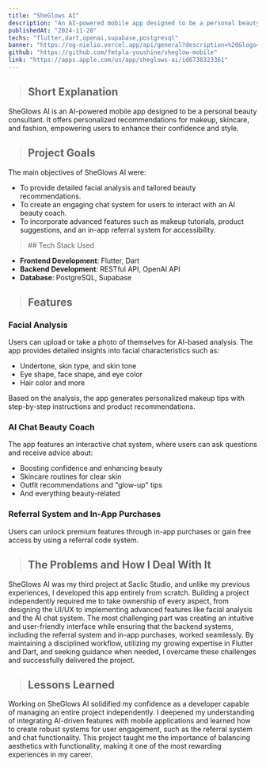 ```yaml
---
title: "SheGlows AI"
description: "An AI-powered mobile app designed to be a personal beauty consultant. It offers personalized recommendations for makeup, skincare, and fashion, empowering users to enhance their confidence and style."
publishedAt: "2024-11-28"
techs: "flutter,dart,openai,supabase,postgresql"
banner: "https://og-nielio.vercel.app/api/general?description=%20&logo=https%3A%2F%2Fog-nielio.vercel.app%2Fimages%2Flogo.png&logoWidth=150&siteName=SheGlows%20AI&theme=dark"
github: "https://github.com/fmtpla-youshine/sheglow-mobile"
link: "https://apps.apple.com/us/app/sheglows-ai/id6738323361"
---
```


> ## Short Explanation

SheGlows AI is an AI-powered mobile app designed to be a personal beauty consultant. It offers personalized 
recommendations for makeup, skincare, and fashion, empowering users to enhance their confidence and style.

> ## Project Goals

The main objectives of SheGlows AI were:

- To provide detailed facial analysis and tailored beauty recommendations.
- To create an engaging chat system for users to interact with an AI beauty coach.
- To incorporate advanced features such as makeup tutorials, product suggestions, and an in-app referral system for accessibility.

<blockquote className="with-icons">
   ## Tech Stack Used
   <div className="not-prose mt-2">
      <TechIcons techs={["flutter","dart","openai","supabase","postgresql"]} />
   </div>
</blockquote>

- **Frontend Development**: Flutter, Dart
- **Backend Development**: RESTful API, OpenAI API
- **Database**: PostgreSQL, Supabase

> ## Features

### Facial Analysis

Users can upload or take a photo of themselves for AI-based analysis. The app provides detailed insights into facial characteristics such as:

- Undertone, skin type, and skin tone
- Eye shape, face shape, and eye color
- Hair color and more

Based on the analysis, the app generates personalized makeup tips with step-by-step instructions and product recommendations.

### AI Chat Beauty Coach

The app features an interactive chat system, where users can ask questions and receive advice about:

- Boosting confidence and enhancing beauty
- Skincare routines for clear skin
- Outfit recommendations and "glow-up" tips
- And everything beauty-related

### Referral System and In-App Purchases

Users can unlock premium features through in-app purchases or gain free access by using a referral code system.

> ## The Problems and How I Deal With It

SheGlows AI was my third project at Saclic Studio, and unlike my previous experiences, I developed this app entirely 
from scratch. Building a project independently required me to take ownership of every aspect, from designing the UI/UX 
to implementing advanced features like facial analysis and the AI chat system. The most challenging part was creating an 
intuitive and user-friendly interface while ensuring that the backend systems, including the referral system and in-app 
purchases, worked seamlessly. By maintaining a disciplined workflow, utilizing my growing expertise in Flutter and Dart, 
and seeking guidance when needed, I overcame these challenges and successfully delivered the project.

> ## Lessons Learned

Working on SheGlows AI solidified my confidence as a developer capable of managing an entire project independently. 
I deepened my understanding of integrating AI-driven features with mobile applications and learned how to create robust 
systems for user engagement, such as the referral system and chat functionality. This project taught me the importance of 
balancing aesthetics with functionality, making it one of the most rewarding experiences in my career.
